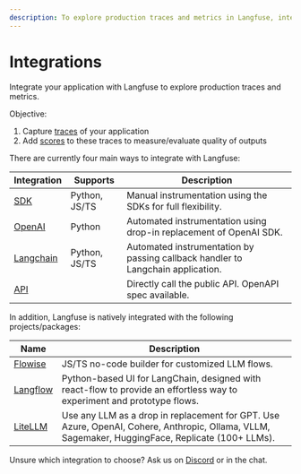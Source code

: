```yaml
---
description: To explore production traces and metrics in Langfuse, integrate your application via SDKs, Langchain integration or APIs
---
```


# Integrations

Integrate your application with Langfuse to explore production traces and metrics.

Objective:

1. Capture [traces](/docs/tracing) of your application
2. Add [scores](/docs/scores) to these traces to measure/evaluate quality of outputs

There are currently four main ways to integrate with Langfuse:

| Integration                  | Supports      | Description                                                                     |
| ---------------------------- | ------------- | ------------------------------------------------------------------------------- |
| [SDK](/docs/sdk)             | Python, JS/TS | Manual instrumentation using the SDKs for full flexibility.                     |
| [OpenAI](/docs/openai)       | Python        | Automated instrumentation using drop-in replacement of OpenAI SDK.              |
| [Langchain](/docs/langchain) | Python, JS/TS | Automated instrumentation by passing callback handler to Langchain application. |
| [API](/docs/api)             |               | Directly call the public API. OpenAPI spec available.                           |

In addition, Langfuse is natively integrated with the following projects/packages:

| Name                       | Description                                                                                                                                      |
| -------------------------- | ------------------------------------------------------------------------------------------------------------------------------------------------ |
| [Flowise](/docs/flowise)   | JS/TS no-code builder for customized LLM flows.                                                                                                  |
| [Langflow](/docs/langflow) | Python-based UI for LangChain, designed with react-flow to provide an effortless way to experiment and prototype flows.                          |
| [LiteLLM](/docs/litellm)   | Use any LLM as a drop in replacement for GPT. Use Azure, OpenAI, Cohere, Anthropic, Ollama, VLLM, Sagemaker, HuggingFace, Replicate (100+ LLMs). |

Unsure which integration to choose? Ask us on [Discord](/discord) or in the chat.
